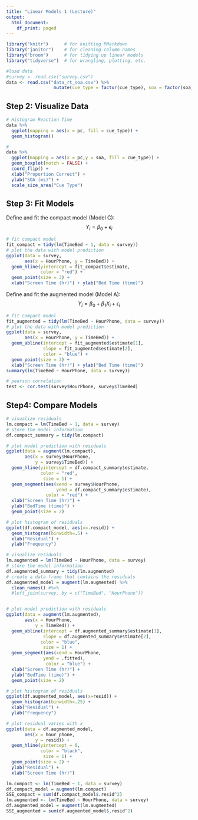 ```yaml
---
title: "Linear Models 1 (Lecture)"
output:
  html_document:
    df_print: paged
---
```


```r
library("knitr")      # for knitting RMarkdown 
library("janitor")    # for cleaning column names
library("broom")      # for tidying up linear models 
library("tidyverse")  # for wrangling, plotting, etc.
```


```r
#load data
#survey <- read.csv("survey.csv")  
data <- read.csv("data_rt_soa.csv") %>%
                  mutate(cue_type = factor(cue_type), soa = factor(soa))
```

## Step 2: Visualize Data
```r
# Histogram Reaction Time 
data %>%
  ggplot(mapping = aes(x = pc, fill = cue_type)) +
  geom_histogram()

#
data %>%
  ggplot(mapping = aes(x = pc,y = soa, fill = cue_type)) +
  geom_boxplot(notch = FALSE) +
  coord_flip() +
  xlab("Proportion Correct") +
  ylab("SOA (ms)") +
  scale_size_area("Cue Type")
```

## Step 3: Fit Models
Define and fit the compact model (Model C): $$Y_{i} = \beta_{0} + \epsilon_{i}$$
```r
# fit compact model
fit_compact = tidy(lm(TimeBed ~ 1, data = survey))
# plot the data with model prediction
ggplot(data = survey,
       aes(x = HourPhone, y = TimeBed)) + 
  geom_hline(yintercept = fit_compact$estimate,
             color = "red") +
  geom_point(size = 3) +
  xlab("Screen Time (hr)") + ylab("Bed Time (time)")
```
Define and fit the augmented model (Model A): $$Y_{i} = \beta_{0} + \beta_{1}X_{i}+ \epsilon_{i}$$
```r
# fit compact model
fit_augmented = tidy(lm(TimeBed ~ HourPhone, data = survey))
# plot the data with model prediction
ggplot(data = survey,
       aes(x = HourPhone, y = TimeBed)) + 
  geom_abline(intercept = fit_augmented$estimate[1],
              slope = fit_augmented$estimate[2],
              color = "blue") +
  geom_point(size = 3) +
  xlab("Screen Time (hr)") + ylab("Bed Time (time)")
summary(lm(TimeBed ~ HourPhone, data = survey))
```
```r
# pearson correlation
test <- cor.test(survey$HourPhone, survey$TimeBed)
```
## Step4: Compare Models
```r
# visualize residuals
lm.compact = lm(TimeBed ~ 1, data = survey)
# store the model information
df.compact_summary = tidy(lm.compact)

# plot model prediction with residuals
ggplot(data = augment(lm.compact),
       aes(x = survey$HourPhone,
           y = survey$TimeBed)) +
  geom_hline(yintercept = df.compact_summary$estimate,
             color = "red",
              size = 1) +
  geom_segment(aes(xend = survey$HourPhone,
                   yend = df.compact_summary$estimate),
               color = "red") + 
  xlab("Screen Time (hr)") + 
  ylab("BedTime (time)") +
  geom_point(size = 2) 

# plot histogram of residuals
ggplot(df.compact_model, aes(x=.resid)) + 
  geom_histogram(binwidth=.5) +
  xlab("Residual") +
  ylab("Frequency")
```
```r
# visualize residuals
lm.augmented = lm(TimeBed ~ HourPhone, data = survey)
# store the model information
df.augmented_summary = tidy(lm.augmented)
# create a data frame that contains the residuals
df.augmented_model = augment(lm.augmented) %>% 
  clean_names() #%>% 
  #left_join(survey, by = c("TimeBed", "HourPhone"))


# plot model prediction with residuals
ggplot(data = augment(lm.augmented),
       aes(x = HourPhone,
           y = TimeBed)) +
  geom_abline(intercept = df.augmented_summary$estimate[1],
              slope = df.augmented_summary$estimate[2],
             color = "blue",
              size = 1) +
  geom_segment(aes(xend = HourPhone,
              yend = .fitted),
               color = "blue") + 
  xlab("Screen Time (hr)") + 
  ylab("BedTime (time)") +
  geom_point(size = 2) 

# plot histogram of residuals
ggplot(df.augmented_model, aes(x=resid)) + 
  geom_histogram(binwidth=.25) +
  xlab("Residual") +
  ylab("Frequency")

# plot residual varies with x
ggplot(data = df.augmented_model,
       aes(x = hour_phone,
           y = resid)) + 
  geom_hline(yintercept = 0,
             color = "black",
              size = 1) +
  geom_point(size = 2) +
  ylab("Residual") +
  xlab("Screen Time (hr)")
```

```r
lm.compact <- lm(TimeBed ~ 1, data = survey)
df.compact_model = augment(lm.compact)
SSE_compact = sum(df.compact_model$.resid^2)
lm.augmented <- lm(TimeBed ~ HourPhone, data = survey)
df.augmented_model = augment(lm.augmented)
SSE_augmented = sum(df.augmented_model$.resid^2)
```

